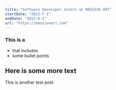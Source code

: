 ```yaml
---
title: "Software Developer Intern at MASSIVE ART"
startDate: "2022-7-1"
endDate: "2023-8-1"
url: "https://massiveart.com"
---
```


### This is a 
- that includes
- some bullet points

Here is some more text
---

This is another test post
